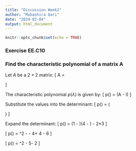 ```yaml
---
title: "Discussion Week2"
author: "Mubashira Qari"
date: "2024-02-04"
output: html_document
---
```


```r
knitr::opts_chunk$set(echo = TRUE)
```


### Exercise EE.C10

### Find the characteristic polynomial of a matrix A


Let $A$ be a $2 \times 2$ matrix:
\[ A = \begin{bmatrix}
    1 & 2 \\
    3 & 4
\end{bmatrix} \]

The characteristic polynomial $p(\lambda)$ is given by:
\[ p(\lambda) = \det(A - \lambda I) \]

Substitute the values into the determinant:
\[ p(\lambda) = \det\left(\begin{bmatrix}
    1 - \lambda & 2 \\
    3 & 4 - \lambda
\end{bmatrix}\right) \]

Expand the determinant:
\[ p(\lambda) = (1 - \lambda)(4 - \lambda) - 2*3 \]


\[ p(\lambda) = \lambda^2 - \lambda - 4\lambda + 4 - 6 \]

\[ p(\lambda) = \lambda^2 - 5\lambda - 2 \]







